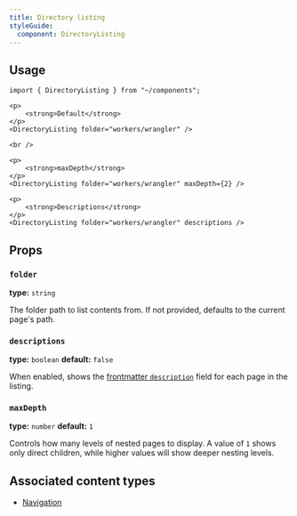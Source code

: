 ```yaml
---
title: Directory listing
styleGuide:
  component: DirectoryListing
---
```



<Render file="directory-listing-definition" />

## Usage

```mdx live
import { DirectoryListing } from "~/components";

<p>
	<strong>Default</strong>
</p>
<DirectoryListing folder="workers/wrangler" />

<br />

<p>
	<strong>maxDepth</strong>
</p>
<DirectoryListing folder="workers/wrangler" maxDepth={2} />

<p>
	<strong>Descriptions</strong>
</p>
<DirectoryListing folder="workers/wrangler" descriptions />
```

## Props

### `folder`

**type:** `string`

The folder path to list contents from. If not provided, defaults to the current page's path.

### `descriptions`

**type:** `boolean`
**default:** `false`

When enabled, shows the [frontmatter `description`](/style-guide/frontmatter/) field for each page in the listing.

### `maxDepth`

**type:** `number`
**default:** `1`

Controls how many levels of nested pages to display. A value of `1` shows only direct children, while higher values will show deeper nesting levels.

## Associated content types

- [Navigation](/style-guide/documentation-content-strategy/content-types/navigation/)
